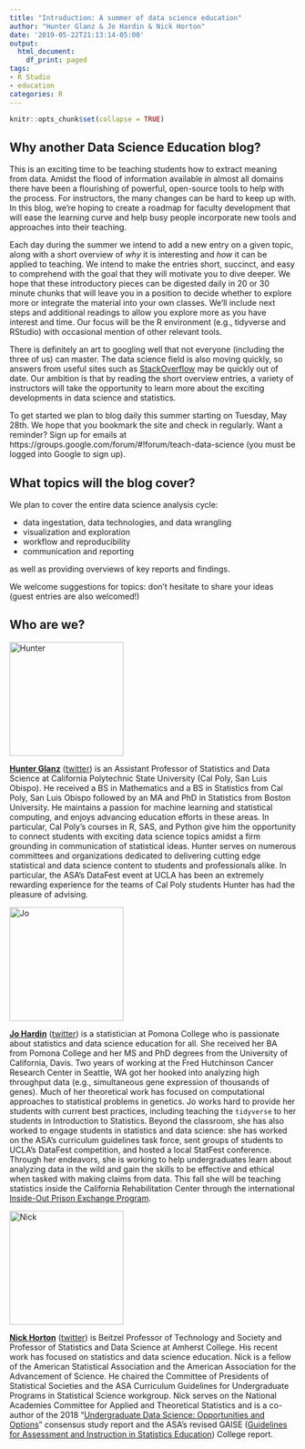 ```yaml
---
title: "Introduction: A summer of data science education"
author: "Hunter Glanz & Jo Hardin & Nick Horton"
date: '2019-05-22T21:13:14-05:00'
output:
  html_document:
    df_print: paged
tags:
- R Studio
- education
categories: R
---
```


```r
knitr::opts_chunk$set(collapse = TRUE)
```


## Why another Data Science Education blog?

This is an exciting time to be teaching students how to extract meaning from data.  Amidst the flood of information available in almost all domains there have been a flourishing of powerful, open-source tools to help with the process. For instructors, the many changes can be hard to keep up with.  In this blog, we're hoping to create a roadmap for faculty development that will ease the learning curve and help busy people incorporate new tools and approaches into their teaching.  

Each day during the summer we intend to add a new entry on a given topic, along with a short overview of *why* it is interesting and *how* it can be applied to teaching.  We intend to make the entries short, succinct, and easy to comprehend with the goal that they will motivate you to dive deeper.  We hope that these introductory pieces can be digested daily in 20 or 30 minute chunks that will leave you in a position to decide whether to explore more or integrate the material into your own classes.  We'll include next steps and additional readings to allow you explore more as you have interest and time.  Our focus will be the R environment (e.g., tidyverse and RStudio) with occasional mention of other relevant tools.


There is definitely an art to googling well that not everyone (including the three of us) can master. The data science field is also moving quickly, so answers from useful sites such as [StackOverflow](https://stackoverflow.com) may be quickly out of date.  Our ambition is that by reading the short overview entries, a variety of instructors will take the opportunity to learn more about the exciting developments in data science and statistics.  

To get started we plan to blog daily this summer starting on Tuesday, May 28th.  We hope that you bookmark the site and check in regularly.  Want a reminder?  Sign up for emails at https://groups.google.com/forum/#!forum/teach-data-science (you must be logged into Google to sign up).

##  What topics will the blog cover?

We plan to cover the entire data science analysis cycle:

- data ingestation, data technologies, and data wrangling
- visualization and exploration
- workflow and reproducibility
- communication and reporting

as well as providing overviews of key reports and findings.  

We welcome suggestions for topics: don't hesitate to share your ideas (guest entries are also welcomed!)

##  Who are we?

<img alt = 'Hunter' width='200' src='/post/intro/hunter.jpg' />

**[Hunter Glanz](https://statistics.calpoly.edu/hunter-glanz)** ([twitter](https://twitter.com/hglanz)) is an Assistant Professor of Statistics and Data Science at California Polytechnic State University (Cal Poly, San Luis Obispo). He received a BS in Mathematics and a BS in Statistics from Cal Poly, San Luis Obispo followed by an MA and PhD in Statistics from Boston University. He maintains a passion for machine learning and statistical computing, and enjoys advancing education efforts in these areas. In particular, Cal Poly's courses in R, SAS, and Python give him the opportunity to connect students with exciting data science topics amidst a firm grounding in communication of statistical ideas. Hunter serves on numerous committees and organizations dedicated to delivering cutting edge statistical and data science content to students and professionals alike. In particular, the ASA's DataFest event at UCLA has been an extremely rewarding experience for the teams of Cal Poly students Hunter has had the pleasure of advising.



<img alt = 'Jo' width='200' src='/post/intro/jo_headshot8.jpg' />

**[Jo Hardin](https://www.pomona.edu/directory/people/johanna-s-hardin)** ([twitter](https://twitter.com/jo_hardin47)) is a statistician at Pomona College who is passionate about statistics and data science education for all.   She received her BA from Pomona College and her MS and PhD degrees from the University of California, Davis.  Two years of working at the Fred Hutchinson Cancer Research Center in Seattle, WA got her hooked into analyzing high throughput data (e.g., simultaneous gene expression of thousands of genes).   Much of her theoretical work has focused on computational approaches to  statistical problems in genetics.  Jo works hard to provide her students with current best practices, including teaching the `tidyverse` to her students in Introduction to Statistics.  Beyond the classroom, she has also worked to engage students in statistics and data science: she has worked on the ASA's curriculum guidelines task force, sent groups of students to UCLA's DataFest competition, and hosted a local StatFest conference.  Through her endeavors, she is working to help undergraduates learn about analyzing data in the wild and gain the skills to be effective and ethical when tasked with making claims from data.  This fall she will be teaching statistics inside the California Rehabilitation Center through the international [Inside-Out Prison Exchange Program](http://www.insideoutcenter.org/).


<img alt = 'Nick' width='200' src='/post/intro/nick.jpg' />

**[Nick Horton](https://www.amherst.edu/people/facstaff/nhorton)** ([twitter](https://twitter.com/askdrstats)) is Beitzel Professor of Technology and Society and Professor of Statistics and Data Science at Amherst College. His recent work has focused on statistics and data science education.  Nick is a fellow of the American Statistical Association and the American Association for the Advancement of Science. He chaired the Committee of Presidents of Statistical Societies and the ASA Curriculum Guidelines for Undergraduate Programs in Statistical Science workgroup.  Nick serves on the National Academies Committee for Applied and Theoretical Statistics and is a co-author of the 2018 "[Undergraduate Data Science: Opportunities and Options](https://nas.edu/envisioningds)" consensus study report and the ASA's revised GAISE ([Guidelines for Assessment and Instruction in Statistics Education](https://www.amstat.org/asa/education/Guidelines-for-Assessment-and-Instruction-in-Statistics-Education-Reports.aspx)) College report.
